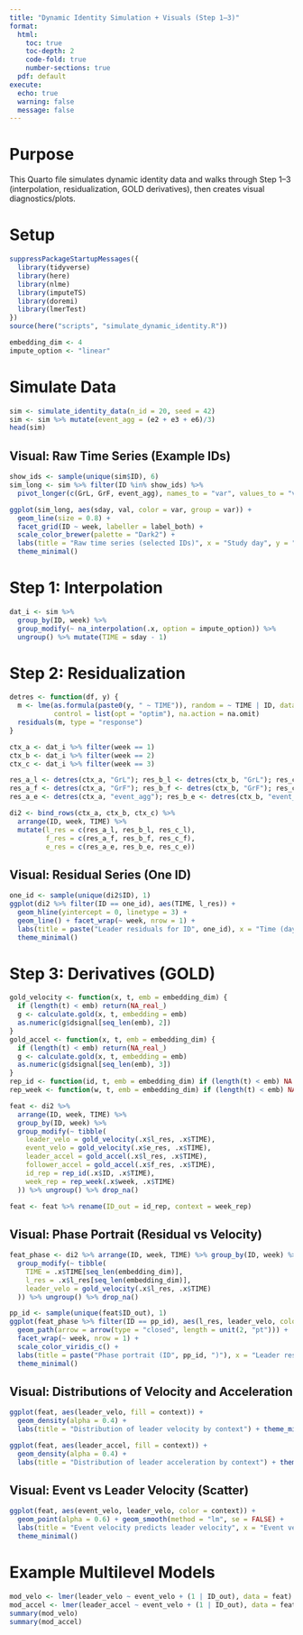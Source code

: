 ```yaml
---
title: "Dynamic Identity Simulation + Visuals (Step 1–3)"
format:
  html:
    toc: true
    toc-depth: 2
    code-fold: true
    number-sections: true
  pdf: default
execute:
  echo: true
  warning: false
  message: false
---
```


# Purpose

This Quarto file simulates dynamic identity data and walks through Step 1–3 (interpolation, residualization, GOLD derivatives), then creates visual diagnostics/plots.

# Setup

```r
suppressPackageStartupMessages({
  library(tidyverse)
  library(here)
  library(nlme)
  library(imputeTS)
  library(doremi)
  library(lmerTest)
})
source(here("scripts", "simulate_dynamic_identity.R"))

embedding_dim <- 4
impute_option <- "linear"
```

# Simulate Data

```r
sim <- simulate_identity_data(n_id = 20, seed = 42)
sim <- sim %>% mutate(event_agg = (e2 + e3 + e6)/3)
head(sim)
```

## Visual: Raw Time Series (Example IDs)

```r
show_ids <- sample(unique(sim$ID), 6)
sim_long <- sim %>% filter(ID %in% show_ids) %>%
  pivot_longer(c(GrL, GrF, event_agg), names_to = "var", values_to = "val")

ggplot(sim_long, aes(sday, val, color = var, group = var)) +
  geom_line(size = 0.8) +
  facet_grid(ID ~ week, labeller = label_both) +
  scale_color_brewer(palette = "Dark2") +
  labs(title = "Raw time series (selected IDs)", x = "Study day", y = "Value") +
  theme_minimal()
```

# Step 1: Interpolation

```r
dat_i <- sim %>%
  group_by(ID, week) %>%
  group_modify(~ na_interpolation(.x, option = impute_option)) %>%
  ungroup() %>% mutate(TIME = sday - 1)
```

# Step 2: Residualization

```r
detres <- function(df, y) {
  m <- lme(as.formula(paste0(y, " ~ TIME")), random = ~ TIME | ID, data = df,
           control = list(opt = "optim"), na.action = na.omit)
  residuals(m, type = "response")
}

ctx_a <- dat_i %>% filter(week == 1)
ctx_b <- dat_i %>% filter(week == 2)
ctx_c <- dat_i %>% filter(week == 3)

res_a_l <- detres(ctx_a, "GrL"); res_b_l <- detres(ctx_b, "GrL"); res_c_l <- detres(ctx_c, "GrL")
res_a_f <- detres(ctx_a, "GrF"); res_b_f <- detres(ctx_b, "GrF"); res_c_f <- detres(ctx_c, "GrF")
res_a_e <- detres(ctx_a, "event_agg"); res_b_e <- detres(ctx_b, "event_agg"); res_c_e <- detres(ctx_c, "event_agg")

di2 <- bind_rows(ctx_a, ctx_b, ctx_c) %>%
  arrange(ID, week, TIME) %>%
  mutate(l_res = c(res_a_l, res_b_l, res_c_l),
         f_res = c(res_a_f, res_b_f, res_c_f),
         e_res = c(res_a_e, res_b_e, res_c_e))
```

## Visual: Residual Series (One ID)

```r
one_id <- sample(unique(di2$ID), 1)
ggplot(di2 %>% filter(ID == one_id), aes(TIME, l_res)) +
  geom_hline(yintercept = 0, linetype = 3) +
  geom_line() + facet_wrap(~ week, nrow = 1) +
  labs(title = paste("Leader residuals for ID", one_id), x = "Time (days)", y = "l_res") +
  theme_minimal()
```

# Step 3: Derivatives (GOLD)

```r
gold_velocity <- function(x, t, emb = embedding_dim) {
  if (length(t) < emb) return(NA_real_)
  g <- calculate.gold(x, t, embedding = emb)
  as.numeric(g$dsignal[seq_len(emb), 2])
}
gold_accel <- function(x, t, emb = embedding_dim) {
  if (length(t) < emb) return(NA_real_)
  g <- calculate.gold(x, t, embedding = emb)
  as.numeric(g$dsignal[seq_len(emb), 3])
}
rep_id <- function(id, t, emb = embedding_dim) if (length(t) < emb) NA else rep(unique(id), each = emb)
rep_week <- function(w, t, emb = embedding_dim) if (length(t) < emb) NA else rep(unique(w), each = emb)

feat <- di2 %>%
  arrange(ID, week, TIME) %>%
  group_by(ID, week) %>%
  group_modify(~ tibble(
    leader_velo = gold_velocity(.x$l_res, .x$TIME),
    event_velo = gold_velocity(.x$e_res, .x$TIME),
    leader_accel = gold_accel(.x$l_res, .x$TIME),
    follower_accel = gold_accel(.x$f_res, .x$TIME),
    id_rep = rep_id(.x$ID, .x$TIME),
    week_rep = rep_week(.x$week, .x$TIME)
  )) %>% ungroup() %>% drop_na()

feat <- feat %>% rename(ID_out = id_rep, context = week_rep)
```

## Visual: Phase Portrait (Residual vs Velocity)

```r
feat_phase <- di2 %>% arrange(ID, week, TIME) %>% group_by(ID, week) %>%
  group_modify(~ tibble(
    TIME = .x$TIME[seq_len(embedding_dim)],
    l_res = .x$l_res[seq_len(embedding_dim)],
    leader_velo = gold_velocity(.x$l_res, .x$TIME)
  )) %>% ungroup() %>% drop_na()

pp_id <- sample(unique(feat$ID_out), 1)
ggplot(feat_phase %>% filter(ID == pp_id), aes(l_res, leader_velo, color = TIME)) +
  geom_path(arrow = arrow(type = "closed", length = unit(2, "pt"))) +
  facet_wrap(~ week, nrow = 1) +
  scale_color_viridis_c() +
  labs(title = paste("Phase portrait (ID", pp_id, ")"), x = "Leader residual (l_res)", y = "Velocity (dl/dt)") +
  theme_minimal()
```

## Visual: Distributions of Velocity and Acceleration

```r
ggplot(feat, aes(leader_velo, fill = context)) +
  geom_density(alpha = 0.4) +
  labs(title = "Distribution of leader velocity by context") + theme_minimal()

ggplot(feat, aes(leader_accel, fill = context)) +
  geom_density(alpha = 0.4) +
  labs(title = "Distribution of leader acceleration by context") + theme_minimal()
```

## Visual: Event vs Leader Velocity (Scatter)

```r
ggplot(feat, aes(event_velo, leader_velo, color = context)) +
  geom_point(alpha = 0.6) + geom_smooth(method = "lm", se = FALSE) +
  labs(title = "Event velocity predicts leader velocity", x = "Event velocity", y = "Leader velocity") +
  theme_minimal()
```

# Example Multilevel Models

```r
mod_velo <- lmer(leader_velo ~ event_velo + (1 | ID_out), data = feat)
mod_accel <- lmer(leader_accel ~ event_velo + (1 | ID_out), data = feat)
summary(mod_velo)
summary(mod_accel)
```

